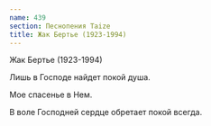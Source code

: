 ```yaml
---
name: 439
section: Песнопения Taize
title: Жак Бертье (1923-1994)
---
```

Жак Бертье (1923-1994)


Лишь в Господе найдет покой душа.

Мое спасенье в Нем.

В воле Господней сердце обретает покой всегда.